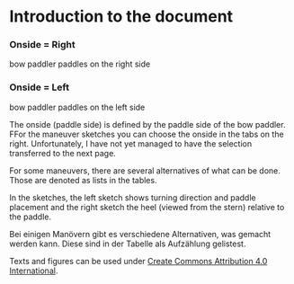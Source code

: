 # Introduction to the document {.unnumbered}

::: {.column-margin .panel-tabset group="side"}
### Onside = Right {.unnumbered}
bow paddler paddles on the right side

### Onside = Left {.unnumbered}
bow paddler paddles on the left side
:::

The onside (paddle side) is defined by the paddle side of the bow paddler.
[FFor the maneuver sketches you can choose the onside in the tabs on the right. Unfortunately, I have not yet managed to have the selection transferred to the next page.]{.content-visible when-format="html"}

For some maneuvers, there are several alternatives of what can be done. Those are denoted as lists in the tables.

In the sketches, the left sketch shows turning direction and paddle placement and the right sketch the heel (viewed from the stern) relative to the paddle.

Bei einigen Manövern gibt es verschiedene Alternativen, was gemacht werden kann. Diese sind in der Tabelle als Aufzählung gelistest. 

[Texts and figures can be used under [Create Commons Attribution 4.0 International](https://creativecommons.org/licenses/by/4.0/deed.en).]{.content-visible when-format="pdf"}
